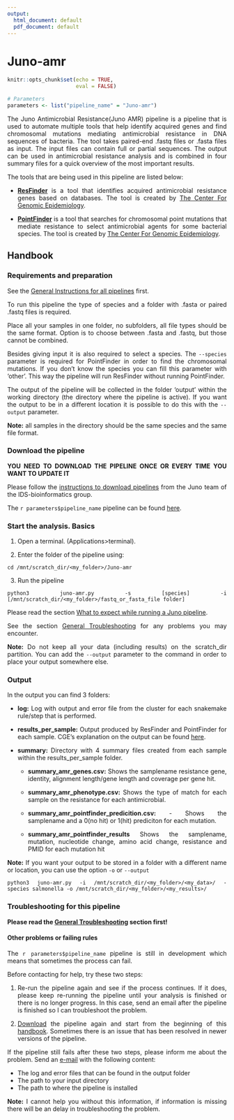 ```yaml
---
output:
  html_document: default
  pdf_document: default
---
```

# Juno-amr {#juno-amr}

<style>
body {
text-align: justify}
</style>

```r
knitr::opts_chunk$set(echo = TRUE, 
                      eval = FALSE)
```

```r

# Parameters
parameters <- list("pipeline_name" = "Juno-amr")

```

The Juno Antimicrobial Resistance(Juno AMR) pipeline is a pipeline that is used to automate multiple tools that help identify acquired genes and find chromosomal mutations mediating antimicrobial resistance in DNA sequences of bacteria. The tool takes paired-end .fastq files or .fasta files as input. The input files can contain full or partial sequences. The output can be used in antimicrobial resistance analysis and is combined in four summary files for a quick overview of the most important results. 


The tools that are being used in this pipeline are listed below:

* **[ResFinder](https://bitbucket.org/genomicepidemiology/resfinder/src/master/)** is a tool that identifies acquired antimicrobial resistance genes based on databases. The tool is created by [The Center For Genomic Epidemiology](https://www.genomicepidemiology.org/).

* **[PointFinder](https://bitbucket.org/genomicepidemiology/pointfinder/src/master/)** is a tool that searches for chromosomal point mutations that mediate resistance to select antimicrobial agents for some bacterial species. The tool is created by [The Center For Genomic Epidemiology](https://www.genomicepidemiology.org/).

## Handbook

### Requirements and preparation

See the [General Instructions for all pipelines](#general-instructions) first.  

To run this pipeline the type of species and a folder with .fasta or paired .fastq files is required.  

Place all your samples in one folder, no subfolders, all file types should be the same format. Option is to choose between .fasta and .fastq, but those cannot be combined.  

Besides giving input it is also required to select a species. The `--species` parameter is required for PointFinder in order to find the chromosomal mutations. If you don’t know the species you can fill this parameter with ‘other’. This way the pipeline will run ResFinder without running PointFinder.  

The output of the pipeline will be collected in the folder ‘output’ within the working directory (the directory where the pipeline is active). If you want the output to be in a different location it is possible to do this with the `--output` parameter.  

**Note:** all samples in the directory should be the same species and the same file format.  

### Download the pipeline  

**YOU NEED TO DOWNLOAD THE PIPELINE ONCE OR EVERY TIME YOU WANT TO UPDATE IT**

Please follow the [instructions to download pipelines](#downloading-instructions) from the Juno team of the IDS-bioinformatics group.  

The `r parameters$pipeline_name` pipeline can be found [here](https://github.com/RIVM-bioinformatics/Juno-amr).  

### Start the analysis. Basics

1. Open a terminal. (Applications>terminal).   

2. Enter the folder of the pipeline using:   

```{}
cd /mnt/scratch_dir/<my_folder>/Juno-amr
```

3. Run the pipeline  
```{}
python3 juno-amr.py -s [species] -i [/mnt/scratch_dir/<my_folder>/fastq_or_fasta_file folder]
```

Please read the section [What to expect while running a Juno pipeline](#what-to-expect).  

See the section [General Troubleshooting](#general-troubleshooting) for any problems you may encounter.  

**Note:** Do not keep all your data (including results) on the scratch_dir partition. You can add the `--output` parameter to the command in order to place your output somewhere else.  

### Output  

In the output you can find 3 folders:  

* **log:** Log with output and error file from the cluster for each snakemake rule/step that is performed.

* **results_per_sample:** Output produced by ResFinder and PointFinder for each sample. CGE's explanation on the output can be found [here](https://cge.cbs.dtu.dk/services/ResFinder/output.php).

* **summary:** Directory with 4 summary files created from each sample within the results_per_sample folder.
    * **summary_amr_genes.csv:** Shows the samplename resistance gene, identity, alignment length/gene length and coverage per gene hit.

    * **summary_amr_phenotype.csv:** Shows the type of match for each sample on the resistance for each antimicrobial.

    * **summary_amr_pointfinder_predicition.csv:** - Shows the samplename and a 0(no hit) or 1(hit) prediciton for each mutation.

    * **summary_amr_pointfinder_results** Shows the samplename, mutation, nucleotide change, amino acid change, resistance and PMID for each mutation hit


**Note:** If you want your output to be stored in a folder with a different name or location, you can use the option `-o` or `--output` 

```{}
python3 juno-amr.py -i /mnt/scratch_dir/<my_folder>/<my_data>/ -species salmonella -o /mnt/scratch_dir/<my_folder>/<my_results>/
```

### Troubleshooting for this pipeline

**Please read the [General Troubleshooting](#general-troubleshooting) section first!**

#### Other problems or failing rules  

The `r parameters$pipeline_name` pipeline is still in development which means that sometimes the process can fail.

Before contacting for help, try these two steps:

1. Re-run the pipeline again and see if the process continues. If it does, please keep re-running the pipeline until your analysis is finished or there is no longer progress. In this case, send an email after the pipeline is finished so I can troubleshoot the problem.

2. [Download](https://github.com/RIVM-bioinformatics/Juno-amr) the pipeline again and start from the beginning of this [handbook](#juno-amr). Sometimes there is an issue that has been resolved in newer versions of the pipeline.

If the pipeline still fails after these two steps, please inform me about the problem. Send an [e-mail](mailto:roxanne.wolthuis@rivm.nl) with the following content:

* The log and error files that can be found in the output folder
* The path to your input directory
* The path to where the pipeline is installed

**Note:** I cannot help you without this information, if information is missing there will be an delay in troubleshooting the problem.